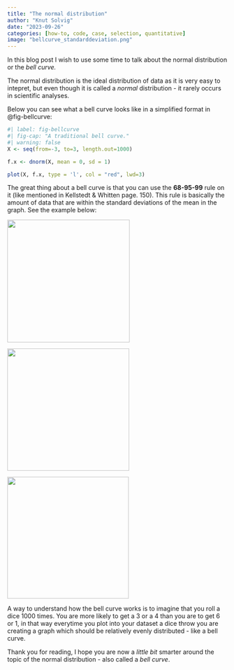 ```yaml
---
title: "The normal distribution"
author: "Knut Solvig"
date: "2023-09-26"
categories: [how-to, code, case, selection, quantitative]
image: "bellcurve_standarddeviation.png"
---
```


In this blog post I wish to use some time to talk about the normal distribution or the *bell curve.*

The normal distribution is the ideal distribution of data as it is very easy to intepret, but even though it is called a *normal* distribution - it rarely occurs in scientific analyses.

Below you can see what a bell curve looks like in a simplified format in @fig-bellcurve:

```r
#| label: fig-bellcurve
#| fig-cap: "A traditional bell curve."
#| warning: false
X <- seq(from=-3, to=3, length.out=1000)

f.x <- dnorm(X, mean = 0, sd = 1)

plot(X, f.x, type = 'l', col = "red", lwd=3)
```

The great thing about a bell curve is that you can use the **68-95-99** rule on it (like mentioned in Kellstedt & Whitten page. 150). This rule is basically the amount of data that are within the standard deviations of the mean in the graph. See the example below:

![](images/bellcurve_standarddeviation-01.png){width="280"}

![](images/95percent.png){width="279"}

![](images/99percent.png){width="278"}

A way to understand how the bell curve works is to imagine that you roll a dice 1000 times. You are more likely to get a 3 or a 4 than you are to get 6 or 1, in that way everytime you plot into your dataset a dice throw you are creating a graph which should be relatively evenly distributed - like a bell curve.

Thank you for reading, I hope you are now a *little bit* smarter around the topic of the normal distribution - also called a *bell curve*.
